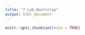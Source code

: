 ```yaml
---
title: "7_Lab_Bootstrap"
output: html_document
---
```


```r
knitr::opts_chunk$set(echo = TRUE)
```

